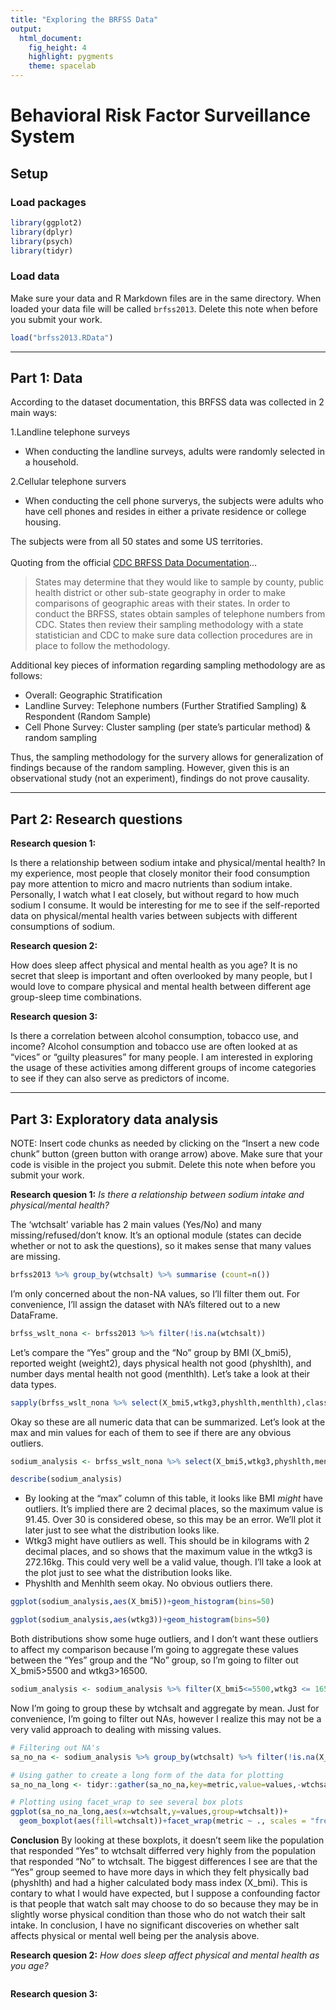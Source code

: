 ```yaml
---
title: "Exploring the BRFSS Data"
output: 
  html_document: 
    fig_height: 4
    highlight: pygments
    theme: spacelab
---
```

# Behavioral Risk Factor Surveillance System
## Setup

### Load packages

```r
library(ggplot2)
library(dplyr)
library(psych)
library(tidyr)
```

### Load data

Make sure your data and R Markdown files are in the same directory. When loaded
your data file will be called `brfss2013`. Delete this note when before you submit 
your work. 

```r
load("brfss2013.RData")
```
* * *
## Part 1: Data

According to the dataset documentation, this BRFSS data was collected in 2 main ways:

1.Landline telephone surveys 

+ When conducting the landline surveys, adults were randomly selected in a household.
  
2.Cellular telephone survers 

+ When conducting the cell phone surverys, the subjects were adults who have cell phones and resides in either a private residence or college housing.

The subjects were from all 50 states and some US territories.<br><br>
Quoting from the official [CDC BRFSS Data Documentation](https://www.cdc.gov/brfss/data_documentation/pdf/UserguideJune2013.pdf)...

> States may determine that they would like to sample by county, public health district or other sub-state geography in order to make comparisons of geographic areas with their states. In order to conduct the BRFSS, states obtain samples of telephone numbers from CDC. States then review their sampling methodology with a state statistician and CDC to make sure data collection procedures are in place to follow the methodology. 

Additional key pieces of information regarding sampling methodology are as follows:

* Overall: Geographic Stratification
* Landline Survey: Telephone numbers (Further Stratified Sampling) & Respondent (Random Sample)
* Cell Phone Survey: Cluster sampling (per state's particular method) & random sampling

Thus, the sampling methodology for the survery allows for generalization of findings because of the random sampling. However, given this is an observational study (not an experiment), findings do not prove causality.

* * *

## Part 2: Research questions

**Research quesion 1:**

Is there a relationship between sodium intake and physical/mental health? In my experience, most people that closely monitor their food consumption pay more attention to micro and macro nutrients than sodium intake. Personally, I watch what I eat closely, but without regard to how much sodium I consume. It would be interesting for me to see if the self-reported data on physical/mental health varies between subjects with different consumptions of sodium.

**Research quesion 2:**

How does sleep affect physical and mental health as you age? It is no secret that sleep is important and often overlooked by many people, but I would love to compare physical and mental health between different age group-sleep time combinations.

**Research quesion 3:**

Is there a correlation between alcohol consumption, tobacco use, and income? Alcohol consumption and tobacco use are often looked at as "vices" or "guilty pleasures" for many people. I am interested in exploring the usage of these activities among different groups of income categories to see if they can also serve as predictors of income.

* * *

## Part 3: Exploratory data analysis

NOTE: Insert code chunks as needed by clicking on the "Insert a new code chunk" 
button (green button with orange arrow) above. Make sure that your code is visible
in the project you submit. Delete this note when before you submit your work.

**Research quesion 1:**
*Is there a relationship between sodium intake and physical/mental health?*

The 'wtchsalt' variable has 2 main values (Yes/No) and many missing/refused/don't know. It's an optional module (states can decide whether or not to ask the questions), so it makes sense that many values are missing.

```r
brfss2013 %>% group_by(wtchsalt) %>% summarise (count=n())
```

I'm only concerned about the non-NA values, so I'll filter them out. For convenience, I'll assign the dataset with NA's filtered out to a new DataFrame.

```r
brfss_wslt_nona <- brfss2013 %>% filter(!is.na(wtchsalt))
```

Let's compare the "Yes" group and the "No" group by BMI (X_bmi5), reported weight (weight2), days physical health not good (physhlth), and number days mental health not good (menthlth). Let's take a look at their data types.

```r
sapply(brfss_wslt_nona %>% select(X_bmi5,wtkg3,physhlth,menthlth),class)
```

Okay so these are all numeric data that can be summarized. Let's look at the max and min values for each of them to see if there are any obvious outliers.

```r
sodium_analysis <- brfss_wslt_nona %>% select(X_bmi5,wtkg3,physhlth,menthlth,wtchsalt)

describe(sodium_analysis)
```

* By looking at the "max" column of this table, it looks like BMI *might* have outliers. It's implied there are 2 decimal places, so the maximum value is 91.45. Over 30 is considered obese, so this may be an error. We'll plot it later just to see what the distribution looks like.
* Wtkg3 might have outliers as well. This should be in kilograms with 2 decimal places, and so shows that the maximum value in the wtkg3 is 272.16kg. This could very well be a valid value, though. I'll take a look at the plot just to see what the distribution looks like.
* Physhlth and Menhlth seem okay. No obvious outliers there.

```r
ggplot(sodium_analysis,aes(X_bmi5))+geom_histogram(bins=50)

ggplot(sodium_analysis,aes(wtkg3))+geom_histogram(bins=50)
```

Both distributions show some huge outliers, and I don't want these outliers to affect my comparison because I'm going to aggregate these values between the "Yes" group and the "No" group, so I'm going to filter out X_bmi5>5500 and wtkg3>16500.
```r
sodium_analysis <- sodium_analysis %>% filter(X_bmi5<=5500,wtkg3 <= 16500)
```
Now I'm going to group these by wtchsalt and aggregate by mean. Just for convenience, I'm going to filter out NAs, however I realize this may not be a very valid approach to dealing with missing values.

```r
# Filtering out NA's
sa_no_na <- sodium_analysis %>% group_by(wtchsalt) %>% filter(!is.na(X_bmi5),!is.na(physhlth),!is.na(menthlth))

# Using gather to create a long form of the data for plotting
sa_no_na_long <- tidyr::gather(sa_no_na,key=metric,value=values,-wtchsalt)

# Plotting using facet_wrap to see several box plots
ggplot(sa_no_na_long,aes(x=wtchsalt,y=values,group=wtchsalt))+
  geom_boxplot(aes(fill=wtchsalt))+facet_wrap(metric ~ ., scales = "free_y")
```
**Conclusion**
By looking at these boxplots, it doesn't seem like the population that responded "Yes" to wtchsalt differred very highly from the population that responded "No" to wtchsalt. The biggest differences I see are that the "Yes" group seemed to have more days in which they felt physically bad (physhlth) and had a higher calculated body mass index (X_bmi). This is contary to what I would have expected, but I suppose a confounding factor is that people that watch salt may choose to do so because they may be in slightly worse physical condition than those who do not watch their salt intake. In conclusion, I have no significant discoveries on whether salt affects physical or mental well being per the analysis above.

**Research quesion 2:**
*How does sleep affect physical and mental health as you age?*

```r

```



**Research quesion 3:**

```r

```

